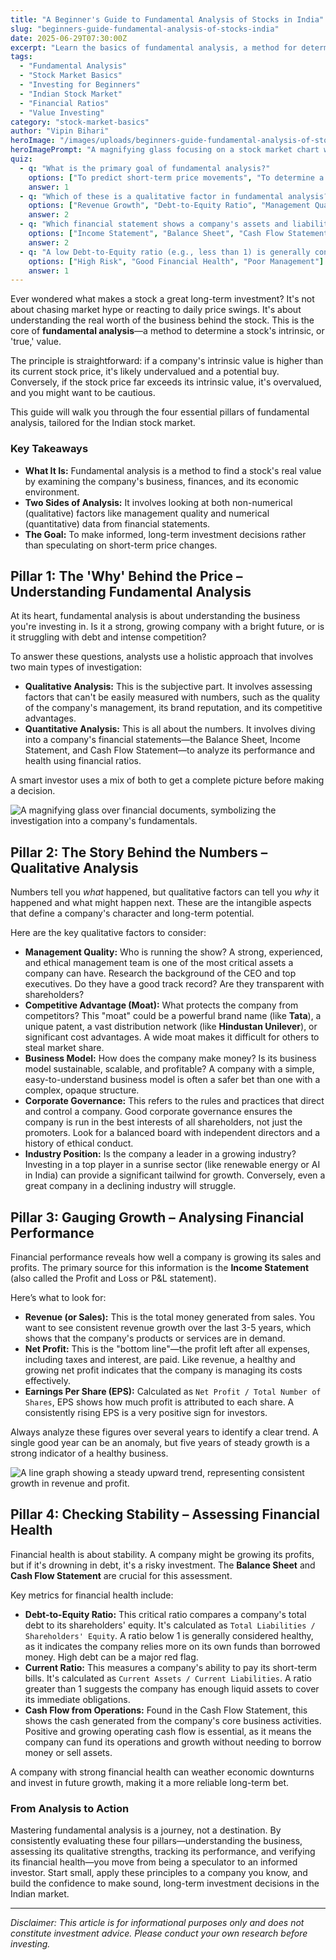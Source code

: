 ```yaml
---
title: "A Beginner's Guide to Fundamental Analysis of Stocks in India"
slug: "beginners-guide-fundamental-analysis-of-stocks-india"
date: 2025-06-29T07:30:00Z
excerpt: "Learn the basics of fundamental analysis, a method for determining a stock's true value by examining its financial health, management, and industry position. A must-read for new Indian investors."
tags:
  - "Fundamental Analysis"
  - "Stock Market Basics"
  - "Investing for Beginners"
  - "Indian Stock Market"
  - "Financial Ratios"
  - "Value Investing"
category: "stock-market-basics"
author: "Vipin Bihari"
heroImage: "/images/uploads/beginners-guide-fundamental-analysis-of-stocks-india/hero-image.jpg"
heroImagePrompt: "A magnifying glass focusing on a stock market chart with financial documents in the background, symbolizing deep investigation for fundamental analysis."
quiz:
  - q: "What is the primary goal of fundamental analysis?"
    options: ["To predict short-term price movements", "To determine a stock's intrinsic value", "To analyze chart patterns"]
    answer: 1
  - q: "Which of these is a qualitative factor in fundamental analysis?"
    options: ["Revenue Growth", "Debt-to-Equity Ratio", "Management Quality"]
    answer: 2
  - q: "Which financial statement shows a company's assets and liabilities at a specific point in time?"
    options: ["Income Statement", "Balance Sheet", "Cash Flow Statement"]
    answer: 2
  - q: "A low Debt-to-Equity ratio (e.g., less than 1) is generally considered a sign of:"
    options: ["High Risk", "Good Financial Health", "Poor Management"]
    answer: 1
---
```


Ever wondered what makes a stock a great long-term investment? It's not about chasing market hype or reacting to daily price swings. It's about understanding the real worth of the business behind the stock. This is the core of **fundamental analysis**—a method to determine a stock's intrinsic, or 'true,' value.

The principle is straightforward: if a company's intrinsic value is higher than its current stock price, it's likely undervalued and a potential buy. Conversely, if the stock price far exceeds its intrinsic value, it's overvalued, and you might want to be cautious.

This guide will walk you through the four essential pillars of fundamental analysis, tailored for the Indian stock market.

### Key Takeaways
*   **What It Is:** Fundamental analysis is a method to find a stock's real value by examining the company's business, finances, and its economic environment.
*   **Two Sides of Analysis:** It involves looking at both non-numerical (qualitative) factors like management quality and numerical (quantitative) data from financial statements.
*   **The Goal:** To make informed, long-term investment decisions rather than speculating on short-term price changes.

## Pillar 1: The 'Why' Behind the Price – Understanding Fundamental Analysis

At its heart, fundamental analysis is about understanding the business you're investing in. Is it a strong, growing company with a bright future, or is it struggling with debt and intense competition?

To answer these questions, analysts use a holistic approach that involves two main types of investigation:
*   **Qualitative Analysis:** This is the subjective part. It involves assessing factors that can't be easily measured with numbers, such as the quality of the company's management, its brand reputation, and its competitive advantages.
*   **Quantitative Analysis:** This is all about the numbers. It involves diving into a company's financial statements—the Balance Sheet, Income Statement, and Cash Flow Statement—to analyze its performance and health using financial ratios.

A smart investor uses a mix of both to get a complete picture before making a decision.

![A magnifying glass over financial documents, symbolizing the investigation into a company's fundamentals.](/images/uploads/beginners-guide-fundamental-analysis-of-stocks-india/what-is-fundamental-analysis.png)

## Pillar 2: The Story Behind the Numbers – Qualitative Analysis

Numbers tell you *what* happened, but qualitative factors can tell you *why* it happened and what might happen next. These are the intangible aspects that define a company's character and long-term potential.

Here are the key qualitative factors to consider:

*   **Management Quality:** Who is running the show? A strong, experienced, and ethical management team is one of the most critical assets a company can have. Research the background of the CEO and top executives. Do they have a good track record? Are they transparent with shareholders?
*   **Competitive Advantage (Moat):** What protects the company from competitors? This "moat" could be a powerful brand name (like **Tata**), a unique patent, a vast distribution network (like **Hindustan Unilever**), or significant cost advantages. A wide moat makes it difficult for others to steal market share.
*   **Business Model:** How does the company make money? Is its business model sustainable, scalable, and profitable? A company with a simple, easy-to-understand business model is often a safer bet than one with a complex, opaque structure.
*   **Corporate Governance:** This refers to the rules and practices that direct and control a company. Good corporate governance ensures the company is run in the best interests of all shareholders, not just the promoters. Look for a balanced board with independent directors and a history of ethical conduct.
*   **Industry Position:** Is the company a leader in a growing industry? Investing in a top player in a sunrise sector (like renewable energy or AI in India) can provide a significant tailwind for growth. Conversely, even a great company in a declining industry will struggle.

## Pillar 3: Gauging Growth – Analysing Financial Performance

Financial performance reveals how well a company is growing its sales and profits. The primary source for this information is the **Income Statement** (also called the Profit and Loss or P&L statement).

Here’s what to look for:

*   **Revenue (or Sales):** This is the total money generated from sales. You want to see consistent revenue growth over the last 3-5 years, which shows that the company's products or services are in demand.
*   **Net Profit:** This is the "bottom line"—the profit left after all expenses, including taxes and interest, are paid. Like revenue, a healthy and growing net profit indicates that the company is managing its costs effectively.
*   **Earnings Per Share (EPS):** Calculated as `Net Profit / Total Number of Shares`, EPS shows how much profit is attributed to each share. A consistently rising EPS is a very positive sign for investors.

Always analyze these figures over several years to identify a clear trend. A single good year can be an anomaly, but five years of steady growth is a strong indicator of a healthy business.

![A line graph showing a steady upward trend, representing consistent growth in revenue and profit.](/images/uploads/beginners-guide-fundamental-analysis-of-stocks-india/financial-performance-growth.png)

## Pillar 4: Checking Stability – Assessing Financial Health

Financial health is about stability. A company might be growing its profits, but if it's drowning in debt, it's a risky investment. The **Balance Sheet** and **Cash Flow Statement** are crucial for this assessment.

Key metrics for financial health include:

*   **Debt-to-Equity Ratio:** This critical ratio compares a company's total debt to its shareholders' equity. It's calculated as `Total Liabilities / Shareholders' Equity`. A ratio below 1 is generally considered healthy, as it indicates the company relies more on its own funds than borrowed money. High debt can be a major red flag.
*   **Current Ratio:** This measures a company's ability to pay its short-term bills. It's calculated as `Current Assets / Current Liabilities`. A ratio greater than 1 suggests the company has enough liquid assets to cover its immediate obligations.
*   **Cash Flow from Operations:** Found in the Cash Flow Statement, this shows the cash generated from the company's core business activities. Positive and growing operating cash flow is essential, as it means the company can fund its operations and growth without needing to borrow money or sell assets.

A company with strong financial health can weather economic downturns and invest in future growth, making it a more reliable long-term bet.

### From Analysis to Action

Mastering fundamental analysis is a journey, not a destination. By consistently evaluating these four pillars—understanding the business, assessing its qualitative strengths, tracking its performance, and verifying its financial health—you move from being a speculator to an informed investor. Start small, apply these principles to a company you know, and build the confidence to make sound, long-term investment decisions in the Indian market.

---
*Disclaimer: This article is for informational purposes only and does not constitute investment advice. Please conduct your own research before investing.*